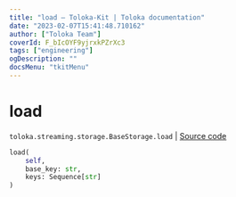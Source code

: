 ```yaml
---
title: "load — Toloka-Kit | Toloka documentation"
date: "2023-02-07T15:41:48.710162"
author: ["Toloka Team"]
coverId: F_bIcOYF9yjrxkPZrXc3
tags: ["engineering"]
ogDescription: ""
docsMenu: "tkitMenu"
---
```


# load
`toloka.streaming.storage.BaseStorage.load` | [Source code](https://github.com/Toloka/toloka-kit/blob/v1.1.3/src/streaming/storage.py#L34)

```python
load(
    self,
    base_key: str,
    keys: Sequence[str]
)
```